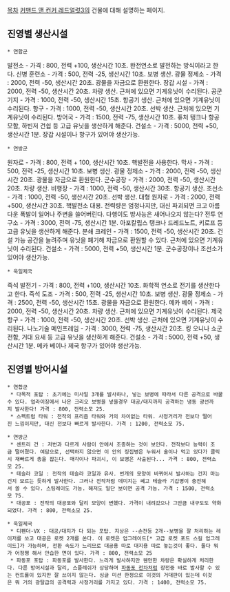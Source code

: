 [[목차]]
[[커맨드 앤 컨커 레드얼럿3]]의 건물에 대해 설명하는 페이지.
== 진영별 생산시설 ==
 * 연합군
발전소 - 가격 : 800, 전력 +100, 생산시간 10초. 완전연소로 발전하는 방식이라고 한다.
신병 훈련소 - 가격 : 500, 전력 -25, 생산시간 10초. 보병 생산.
광물 정제소 - 가격 : 2000, 전력 -50, 생산시간 20초. 광물을 자금으로 환원한다.
장갑 시설 - 가격 : 2000, 전력 -50, 생산시간 20초. 차량 생산. 근처에 있으면 기계유닛이 수리된다.
공군 기지 - 가격 : 1000, 전력 -50, 생산시간 15초. 항공기 생산. 근처에 있으면 기계유닛이 수리된다.
항구 - 가격 : 1000, 전력 -50, 생산시간 20초. 선박 생산. 근처에 있으면 기계유닛이 수리된다.
방어국 - 가격 : 1500, 전력 -75, 생산시간 10초. 퓨처 탱크나 항공모함, 하빈저 건쉽 등 고급 유닛을 생산하게 해준다.
건설소 - 가격 : 5000, 전력 +50, 생산시간 1분. 장갑 시설이나 항구가 있어야 생산가능.

 * 연방군
원자로 - 가격 : 800, 전력 + 100, 생산시간 10초. 핵발전을 사용한다.
막사 - 가격 : 500, 전력 -25, 생산시간 10초. 보병 생산.
광물 정제소 - 가격 : 2000, 전력 -50, 생산시간 20초. 광물을 자금으로 환원한다.
군수공장 - 가격 : 2000, 전력 -50, 생산시간 20초. 차량 생산.
비행장 - 가격 : 1000, 전력 -50, 생산시간 30초. 항공기 생산.
조선소 - 가격 : 1000, 전력 -50, 생산시간 20초. 선박 생산.
대형 원자로 - 가격 : 2000, 전력 +500, 생산시간 30초. 핵발전소 대용. 전력량은 엄청나지만, 대신 파괴되면 크고 아름다운 폭발이 일어나 주변을 쓸어버린다. 다행이도 방사능은 새어나오지 않는다?
전투 연구소 - 가격 : 3000, 전력 -75, 생산시간 1분. 아포칼립스 탱크나 드레드노트, 키로프 등 고급 유닛을 생산하게 해준다.
분쇄 크레인 - 가격 : 1500, 전력 -50, 생산시간 20초. 건설 가능 공간을 늘려주며 유닛을 폐기해 자금으로 환원할 수 있다. 근처에 있으면 기계유닛이 수리된다.
건설소 - 가격 : 5000, 전력 +50, 생산시간 1분. 군수공장이나 조선소가 있어야 생산가능.

 * 욱일제국
즉석 발전기 - 가격 : 800, 전력 +100, 생산시간 10초. 화학적 연소로 전기를 생산한다고 한다.
즉석 도조 - 가격 : 500, 전력 -25, 생산시간 10초. 보병 생산.
광물 정제소 - 가격 : 2500, 전력 -50, 생산시간 15초. 광물을 자금으로 환원한다.
메카 베이 - 가격 : 2000, 전력 -50, 생산시간 20초. 차량 생산. 근처에 있으면 기계유닛이 수리된다.
제국 항구 - 가격 : 1000, 전력 -50, 생산시간 20초. 선박 생산. 근처에 있으면 기계유닛이 수리된다.
나노기술 메인프레임 - 가격 : 3000, 전력 -75, 생산시간 20초. 킹 오니나 쇼군 전함, 거대 요새 등 고급 유닛을 생산하게 해준다.
건설소 - 가격 : 5000, 전력 +50, 생산시간 1분. 메카 베이나 제국 항구가 있어야 생산가능.


== 진영별 방어시설 ==
 * 연합군
  * 다목적 포탑 : 초기에는 미사일 3개를 발사하나, 넣는 보병에 따라서 다른 공격으로 바꿀수 있다. 업라이징에서 나온 크리오 보병을 넣을경우 대공/대지까지 공격하는 냉동 광선까지 발사한다! 가격 : 800, 전력소모 25.
  * 스펙트럼 타워 : 전작의 프리즘 타워와 거의 차이없는 타워. 사정거리가 전보다 떨어진 느낌이지만, 대신 전보다 빠르게 발사한다. 가격 : 1200, 전력소모 75.

 * 연방군
  * 센트리 건 : 저번과 다르게 사람이 안에서 조종하는 것이 보인다. 전작보다 능력이 조금 떨어졌다. 여담으로, 선택하지 않으면 이 안의 징집병은 누워서 술이나 먹고 있다가 클릭시 재빠르게 총을 잡는다. 매각이나 파괴시, 이 보병은 사출된다... 가격 : 800, 전력소모 25.
  * 테슬라 코일 : 전작의 테슬라 코일과 유사. 번개의 모양이 바뀌어서 발사하는 건지 마는건지 모르는 듯하게 발사한다. 그러나 전작처럼 데미지는 쎄고 테슬라 기갑병이 충전해서 쏠 수 있다. 스팅레이도 가능. 해저도 일단 보이면 공격 가능. 가격 : 1500, 전력소모 75.
  * 대공포 : 전작의 대공포와 달리 모양이 변했다. 가격이 내려갔으나 그만큼 내구도도 약화되었다. 가격 : 800, 전력소모 25.

 * 욱일제국
  * 디펜더-VX : 대공/대지가 다 되는 포탑. 지상은 --손전등 2개--보병을 잘 처리하는 레이저를 쏘고 대공은 로켓 2개를 쏜다. 이 로켓은 업그레이드[* 고급 로켓 포드 스킬 업그레이드]가 가능하며, 전환 속도가 느리므로 대공용 따로 대지용 따로 놓는것이 좋다. 둘다 뭐가 어정쩡 해서 안습한 면이 있다. 가격 : 800, 전력소모 25
  * 파동포 포탑 : 파동포를 발사한다. 느리게 발사하지만 웬만한 차량은 확실하게 처리한다. 다른 방어시설과 달리, 스플레쉬가 상당하며 [[파동포 전차]]처럼 장전중 바로 발사할 수 있는 컨트롤이 있지만 잘 쓰이지 않는다. 싱글 미션 한정으로 이것의 거대판이 있는데 이것은 뭐 거의 광탈급의 공격력과 사정거리를 가지고 있다. 가격 : 1400, 전력소모 75.
